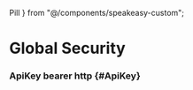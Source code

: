 Pill
} from "@/components/speakeasy-custom";


# Global Security

### ApiKey <Pill variant="info">bearer</Pill> <Pill variant="info">http</Pill> \{#ApiKey\}